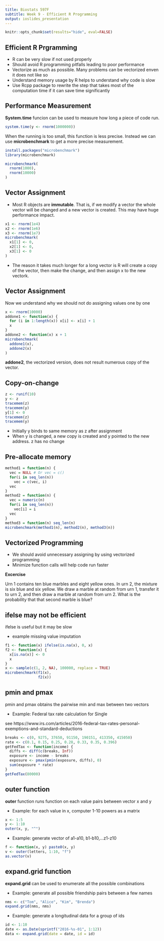 ```yaml
---
title: Biostats 597F
subtitle: Week 9 - Efficient R Programming
output: ioslides_presentation
---
```


```r
knitr::opts_chunk$set(results="hide", eval=FALSE)
```

## Efficient R Prgramming

- R can be very slow if not used properly
- Should avoid R programming pitfalls leading to poor performance
- Vectorize as much as possible. Many problems can be vectorized enven it does not like so
- Understand memory usage by R helps to understand why code is slow
- Use Rcpp package to rewrite the step that takes most of the computation time if it can save time significantly

## Performance Measurement

**System.time** funcion can be used to measure how long a piece of code run.

```r
system.time(y <- rnorm(1000000))
```

When the running is too small, this function is less precise. Instead we can use **microbenchmark** to get a more precise measurement.

```r
install.packages("microbenchmark")
library(microbenchmark)

microbenchmark(
  rnorm(1000),
  rnorm(10000)
)
```

## Vector Assignment

- Most R objects are **immutable**. That is, if we modify a vector the whole vector will be changed and a new vector is created. This may have huge performance impact.

```r
x1 <- rnorm(1e4)
x2 <- rnorm(1e6)
x3 <- rnorm(1e7)
microbenchmark(
  x1[1] <- 0,
  x2[1] <- 0,
  x3[1] <- 0
)
```
- The reason it takes much longer for a long vector is R will create a copy of the vector, then make the change, and then assign x to the new vectork.

## Vector Assignment

Now we understand why we should not do assigning values one by one

```r
x <- rnorm(10000)
addone1 <- function(x) {
  for (i in 1:length(x)) x[i] <- x[i] + 1
  x
}
addone2 <- function(x) x + 1
microbenchmark(
  addone1(x),
  addone2(x)
)
```

**addone2**, the vectorized version, does not result numerous copy of the vector.

## Copy-on-change

```r
z <- runif(10)
y <- z
tracemem(z)
tracemem(y)
y[1] <- 0
tracemem(z)
tracemem(y)
```
- Initially y binds to same memory as z after assignment
- When y is changed, a new copy is created and y pointed to the new address. z has no change

## Pre-allocate memory

```r
method1 = function(n) {
  vec = NULL # Or vec = c()
  for(i in seq_len(n))
    vec = c(vec, i)
  vec
}
method2 = function(n) {
  vec = numeric(n)
  for(i in seq_len(n))
    vec[i] = i
  vec
}
method3 = function(n) seq_len(n)
microbenchmark(method1(n), method2(n), method3(n))
```

## Vectorized Programming

- We should avoid unnecessary assigning by using vectorized programming
- Minimize function calls will help code run faster

**Excercise**

Urn 1 contains ten blue marbles and eight yellow ones. In urn 2, the mixture is six blue and six yellow. We draw a marble at random from urn 1, transfer it to urn 2, and then draw a marble at random from urn 2. What is the probability that that second marble is blue? 

## ifelse may not be efficient

ifelse is useful but it may be slow

- example missing value imputation

```r
f1 <- function(x) ifelse(is.na(x), 0, x)
f2 <- function(x) {
  x[is.na(x)] <- 0
  x
}
x <- sample(c(1, 2, NA), 100000, replace = TRUE)
microbenchmark(f1(x),
               f2(x))
```

## pmin and pmax

pmin and pmax obtains the pairwise min and max between two vectors

- Example: Federal tax rate calculation for Single

see https://www.irs.com/articles/2016-federal-tax-rates-personal-exemptions-and-standard-deductions

```r
breaks <- c(0, 9275, 37650, 91150, 190151, 413350, 415050)
rate <- c(0.1, 0.15, 0.25, 0.28, 0.33, 0.35, 0.396)
getFedTax <- function(income) {
  diffs <- diff(c(breaks, Inf))
  exposure <- income - breaks
  exposure <- pmax(pmin(exposure, diffs), 0)
  sum(exposure * rate)
}
getFedTax(80000)
```

## outer function

**outer** function runs function on each value pairs between vector x and y

- Example: for each value in x, computer 1-10 powers as a matrix

```r
x <- 1:5
y <- 1:10
outer(x, y, "^")
```
- Example: generate vector of a1-a10, b1-b10,...z1-z10
```r
f <- function(x, y) paste0(x, y)
v <- outer(letters, 1:10, "f")
as.vector(v)
```
## expand.grid function

**expand.grid** can be used to enumerate all the possible combinations

- Example: generate all possible friendship pairs between a few names

```r
nms <- c("Tom", "Alice", "Kim", "Brenda")
expand.grid(nms, nms)
```

- Example: generate a longitudinal data for a group of ids
```r
id <- 1:10
date <- as.Date(sprintf("2016-%s-01", 1:12))
data <- expand.grid(date = date, id = id)
```

